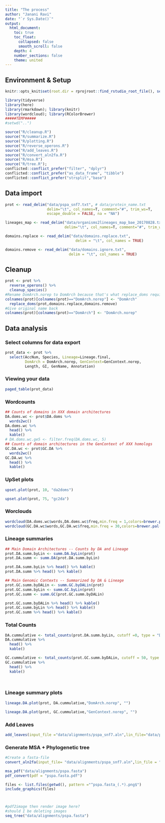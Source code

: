 ```yaml
---
title: "The process"
author: "Janani Ravi"
date: "`r Sys.Date()`"
output:
  html_document:
    toc: true
    toc_float:
      collapsed: false
      smooth_scroll: false
    depth: 4
    number_sections: false
    theme: united
---
```

## Environment & Setup
```r
knitr::opts_knit$set(root.dir = rprojroot::find_rstudio_root_file(), setwd(".."))

library(tidyverse)
library(here)
library(rmarkdown); library(knitr)
library(wordcloud); library(RColorBrewer)
#####TEMP#####
#setwd("..")

source("R/cleanup.R")
source("R/summarize.R")
source("R/plotting.R")
source("R/reverse_operons.R")
source("R/add_leaves.R")
source("R/convert_aln2fa.R")
source("R/msa.R") 
source("R/tree.R");
conflicted::conflict_prefer("filter", "dplyr")
conflicted::conflict_prefer("as_data_frame", "tibble")
conflicted::conflict_prefer("strsplit","base")
```


## Data import
```r
prot <- read_delim("data/pspa_snf7.txt", # data/protein_name.txt
                   delim="\t", col_names=T, comment="#", trim_ws=T,
                   escape_double = FALSE, na = "NA")

lineages_map <- read_delim("data/organisms2lineages_map_bae_20170828.txt",
                           delim="\t", col_names=T, comment="#", trim_ws=T)

domains.replace <- read_delim("data/domains.replace.txt",
                                delim = "\t", col_names = TRUE)

domains.remove <- read_delim("data/domains.ignore.txt",
                             delim = "\t", col_names = TRUE)
```


## Cleanup
```r
prot <- prot %>%
  reverse_operons() %>%
  cleanup_species()
#Rename DomArch.norep to DomArch because that's what replace_doms requires as a column
colnames(prot)[colnames(prot)=="DomArch.norep"] <- "DomArch"
  replace_doms(prot,domains.replace,domains.remove)
#Give original name back
colnames(prot)[colnames(prot)=="DomArch"] <- "DomArch.norep"
```

## Data analysis
### Select columns for data export
```r
prot_data <- prot %>%
  select(AccNum, Species, Lineage=Lineage.final,
         DomArch = DomArch.norep, GenContext=GenContext.norep,
         Length, GI, GenName, Annotation)
```

### Viewing your data
```r
paged_table(prot_data)
```

### Wordcounts
```r
## Counts of domains in XXX domain architectures
DA.doms.wc <- prot$DA.doms %>%
  words2wc()
DA.doms.wc %>%
  head() %>%
  kable()
# DA.doms.wc.ge5 <- filter.freq(DA.doms.wc, 5)
## Counts of domain architectures in the GenContext of XXX homologs
GC.DA.wc <- prot$GC.DA %>%
  words2wc()
GC.DA.wc %>%
  head() %>%
  kable()
```



### UpSet plots
```r
upset.plot(prot, 10, "da2doms")
```

```r
upset.plot(prot, 75, "gc2da")
```

### Worclouds
```r
wordcloud(DA.doms.wc$words,DA.doms.wc$freq,min.freq = 1,colors=brewer.pal(8, "Spectral"),scale=c(2.5,.5))
wordcloud(GC.DA.wc$words,GC.DA.wc$freq,min.freq = 30,colors=brewer.pal(8, "Spectral"), scale=c(2.5,.4))
```
### Lineage summaries
```r
## Main Domain Architectures -- Counts by DA and Lineage
prot.DA.summ.byLin <- summ.DA.byLin(prot)
prot.DA.summ <- summ.DA(prot.DA.summ.byLin)

prot.DA.summ.byLin %>% head() %>% kable()
prot.DA.summ %>% head() %>% kable()

## Main Genomic Contexts -- Summarized by DA & Lineage
prot.GC.summ.byDALin <- summ.GC.byDALin(prot)
prot.GC.summ.byLin <- summ.GC.byLin(prot)
prot.GC.summ <- summ.GC(prot.GC.summ.byDALin)

prot.GC.summ.byDALin %>% head() %>% kable()
prot.GC.summ.byLin %>% head() %>% kable()
prot.GC.summ %>% head() %>% kable()
```

### Total Counts
```r
DA.cummulative <- total_counts(prot.DA.summ.byLin, cutoff =0, type = "DA")
DA.cummulative %>%
  head() %>%
  kable()

GC.cummulative <- total_counts(prot.GC.summ.byDALin, cutoff = 50, type = "GC") 
GC.cummulative %>%
  head() %>%
  kable()




```
### Lineage summary plots
```r
lineage.DA.plot(prot, DA.cummulative,"DomArch.norep", "")

lineage.DA.plot(prot, GC.cummulative,"GenContext.norep", "")
```

### Add Leaves
```r
add_leaves(input_file ="data/alignments/pspa_snf7.aln",lin_file="data/pspa_snf7.txt",reduced = TRUE)
```

### Generate MSA + Phylogenetic tree
```r
#Create a fasta-file
convert_aln2fa(input_file= "data/alignments/pspa_snf7.aln",lin_file = "data/pspa_snf7.txt",output_path = "data/alignments/pspa.fasta", reduced = TRUE) %>% head()

msa_pdf("data/alignments/pspa.fasta")
pdf_convert(pdf = "pspa.fasta.pdf")

files <- list.files(getwd(), pattern ="^pspa.fasta_(.*).png$")
include_graphics(files)



#pdf2image then render image here?
#should I be deleting images
seq_tree("data/alignments/pspa.fasta")
```


  
  